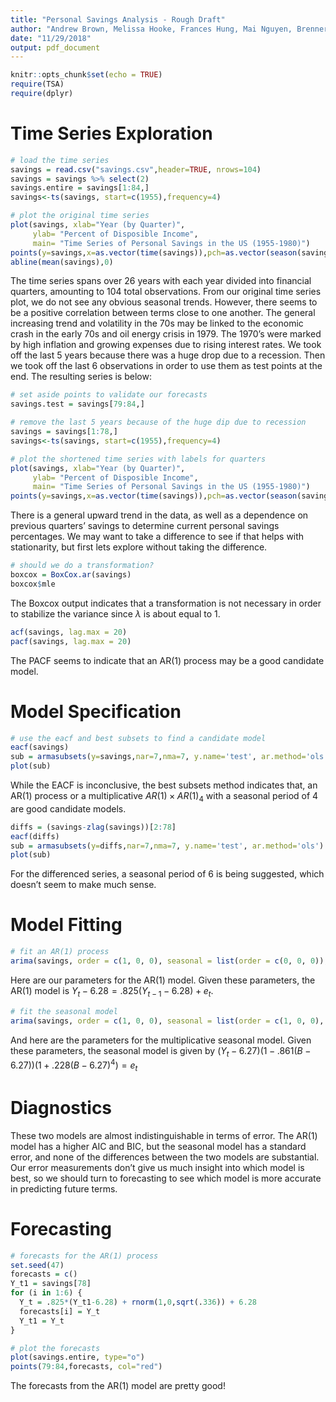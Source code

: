 ```yaml
---
title: "Personal Savings Analysis - Rough Draft"
author: "Andrew Brown, Melissa Hooke, Frances Hung, Mai Nguyen, Brenner Ryan"
date: "11/29/2018"
output: pdf_document
---
```


```r
knitr::opts_chunk$set(echo = TRUE)
require(TSA)
require(dplyr)
```

# Time Series Exploration

```r
# load the time series
savings = read.csv("savings.csv",header=TRUE, nrows=104)
savings = savings %>% select(2)
savings.entire = savings[1:84,]
savings<-ts(savings, start=c(1955),frequency=4)

# plot the original time series
plot(savings, xlab="Year (by Quarter)", 
     ylab= "Percent of Disposible Income", 
     main= "Time Series of Personal Savings in the US (1955-1980)")
points(y=savings,x=as.vector(time(savings)),pch=as.vector(season(savings)), cex=.75)
abline(mean(savings),0)
```

The time series spans over 26 years with each year divided into financial quarters, amounting to 104 total observations. From our original time series plot, we do not see any obvious seasonal trends. However, there seems to be a positive correlation between terms close to one another. The general increasing trend and volatility in the 70s may be linked to the economic crash in the early 70s and oil energy crisis in 1979. The 1970’s were marked by high inflation and growing expenses due to rising interest rates. We took off the last 5 years because there was a huge drop due to a recession. Then we took off the last 6 observations in order to use them as test points at the end. The resulting series is below:

```r
# set aside points to validate our forecasts
savings.test = savings[79:84,]

# remove the last 5 years because of the huge dip due to recession
savings = savings[1:78,]
savings<-ts(savings, start=c(1955),frequency=4)

# plot the shortened time series with labels for quarters
plot(savings, xlab="Year (by Quarter)", 
     ylab= "Percent of Disposible Income", 
     main= "Time Series of Personal Savings in the US (1955-1980)")
points(y=savings,x=as.vector(time(savings)),pch=as.vector(season(savings)), cex=.75)
```

There is a general upward trend in the data, as well as a dependence on previous quarters' savings to determine current personal savings percentages. We may want to take a difference to see if that helps with stationarity, but first lets explore without taking the difference.




```r
# should we do a transformation?
boxcox = BoxCox.ar(savings)
boxcox$mle
```

The Boxcox output indicates that a transformation is not necessary in order to stabilize the variance since $\lambda$ is about equal to 1.



```r
acf(savings, lag.max = 20)
pacf(savings, lag.max = 20)
```

The PACF seems to indicate that an AR(1) process may be a good candidate model.

# Model Specification

```r
# use the eacf and best subsets to find a candidate model
eacf(savings)
sub = armasubsets(y=savings,nar=7,nma=7, y.name='test', ar.method='ols') 
plot(sub)
```

While the EACF is inconclusive, the best subsets method indicates that, an AR(1) process or a multiplicative $AR(1) \times AR(1)_4$ with a seasonal period of 4 are good candidate models.


```r
diffs = (savings-zlag(savings))[2:78]
eacf(diffs)
sub = armasubsets(y=diffs,nar=7,nma=7, y.name='test', ar.method='ols') 
plot(sub)
```

For the differenced series, a seasonal period of 6 is being suggested, which doesn't seem to make much sense.



# Model Fitting 

```r
# fit an AR(1) process
arima(savings, order = c(1, 0, 0), seasonal = list(order = c(0, 0, 0)), method=c('ML'))
```

Here are our parameters for the AR(1) model. Given these parameters, the AR(1) model is $Y_t-6.28 = .825(Y_{t-1}-6.28) + e_t$.

```r
# fit the seasonal model
arima(savings, order = c(1, 0, 0), seasonal = list(order = c(1, 0, 0), period = 4), method=c('ML'))
```

And here are the parameters for the multiplicative seasonal model. Given these parameters, the seasonal model is given by $(Y_t-6.27)(1-.861(B-6.27))(1+.228(B-6.27)^4) = e_t$



# Diagnostics

These two models are almost indistinguishable in terms of error. The AR(1) model has a higher AIC and BIC, but the seasonal model has a standard error, and none of the differences between the two models are substantial. Our error measurements don't give us much insight into which model is best, so we should turn to forecasting to see which model is more accurate in predicting future terms.

# Forecasting

```r
# forecasts for the AR(1) process
set.seed(47)
forecasts = c()
Y_t1 = savings[78]
for (i in 1:6) {
  Y_t = .825*(Y_t1-6.28) + rnorm(1,0,sqrt(.336)) + 6.28
  forecasts[i] = Y_t
  Y_t1 = Y_t
}
```

```r
# plot the forecasts
plot(savings.entire, type="o")
points(79:84,forecasts, col="red")
```

The forecasts from the AR(1) model are pretty good!

